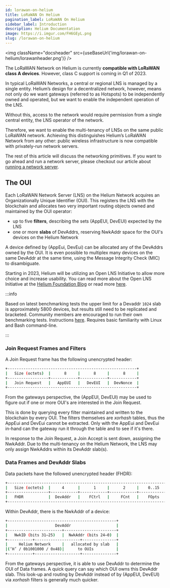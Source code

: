 ```yaml
---
id: lorawan-on-helium
title: LoRaWAN On Helium
pagination_label: LoRaWAN On Helium
sidebar_label: Introduction
description: Helium Documentation
image: https://i.imgur.com/FH6GEyL.png
slug: /lorawan-on-helium
---
```



<img className="docsheader" src={useBaseUrl('img/lorawan-on-helium/lorawanheader.png')} />

The LoRaWAN Network on Helium is currently **compatible with LoRaWAN class A devices**. However,
class C support is coming in Q1 of 2023.

In typical LoRaWAN Networks, a central or regional LNS is managed by a single entity. Helium’s
design for a decentralized network, however, means not only do we want gateways (referred to as
Hotspots) to be independently owned and operated, but we want to enable the independent operation of
the LNS.

Without this, access to the network would require permission from a single central entity, the LNS
operator of the network.

Therefore, we want to enable the multi-tenancy of LNSs on the same public LoRaWAN network. Achieving
this distinguishes Helium’s LoRaWAN Network from any other: public wireless infrastructure is now
compatible with privately-run network servers.

The rest of this article will discuss the networking primitives. If you want to go ahead and run a
network server, please checkout our article about
[running a network server](/use-the-network/run-a-network-server).

## The OUI

Each LoRaWAN Network Server (LNS) on the Helium Network acquires an Organizationally Unique
Identifier (OUI). This registers the LNS with the blockchain and allocates two very important
routing objects owned and maintained by the OUI operator:

- up to five **filters**, describing the sets (AppEUI, DevEUI) expected by the LNS
- one or more **slabs** of DevAddrs, reserving NwkAddr space for the OUI's devices on the Helium
  Network

A device defined by (AppEui, DevEui) can be allocated any of the DevAddrs owned by the OUI. It is
even possible to multiplex many devices on the same DevAddr at the same time, using the Message
Integrity Check (MIC) to disambiguate.

Starting in 2023, Helium will be utilizing an Open LNS Initiative to allow more choice and increase
usability. You can read more about the Open LNS Initiative at the
[Helium Foundation Blog](https://medium.com/helium-foundation/scaling-iot-growth-with-heliums-open-lns-initiative-c906e6953d6d)
or read more [here](lorawan-on-helium/open-lns).

:::info

Based on latest benchmarking tests the upper limit for a Devaddr `1024` slab is approximately 5800
devices, but results still need to be replicated and bracketed. Community members are encouraged to
run their own benchmarking tests. Instructions
[here](https://docs.helium.com/use-the-network/run-a-network-server/router-benchmarking). Requires
basic familiarity with Linux and Bash command-line.

:::

### Join Request Frames and Filters

A Join Request frame has the following unencrypted header:

```bash
+---------------------------------------------------------+
|   Size (octets)  |      8     |      8     |      8     |
+------------------+------------+------------+------------+
|   Join Request   |   AppEUI   |   DevEUI   |  DevNonce  |
+---------------------------------------------------------+
```

From the gateways perspective, the (AppEUI, DevEUI) may be used to figure out if one or more OUI's
are interested in the Join Request.

This is done by querying every filter maintained and written to the blockchain by every OUI. The
filters themselves are _xorhash_ tables, thus the AppEui and DevEui cannot be extracted. Only with
the AppEui and DevEui in-hand can the gateway run it through the table and to see if it's there.

In response to the Join Request, a Join Accept is sent down, assigning the NwkAddr. Due to the
multi-tenancy on the Helium Network, the LNS may only assign NwkAddrs within its DevAddr slab(s).

### Data Frames and DevAddr Slabs

Data packets have the followed unencrypted header (FHDR):

```bash
+----------------------------------------------------------------------+
|   Size (octets)  |     4      |      1     |      2     |    0..15   |
+------------------+------------+------------+------------+------------+
|   FHDR           |  DevAddr   |    FCtrl   |     FCnt   |    FOpts   |
+----------------------------------------------------------------------+
```

Within DevAddr, there is the NwkAddr of a device:

```bash
+------------------------------------------------+
|                     DevAddr                    |
+------------------------+-----------------------+
|   NwkID (bits 31–25)   |  NwkAddr (bits 24–0)  |
+-----------+--------------------+---------------+
|     Helium Network     |   allocated by slab   |
|(‘H’ / 0b1001000 / 0x48)|      to OUIs          |
+-----------+--------------------+---------------+
```

From the gateways perspective, it is able to use DevAddr to determine the OUI of Data frames. A
quick query can say which OUI owns this DevAddr slab. This look-up and routing by DevAddr instead of
by \(AppEUI, DevEUI\) via _xorhash_ filters is generally much quicker.
